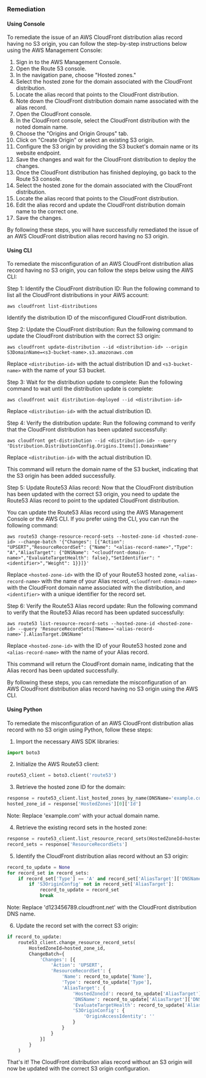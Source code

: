 ### Remediation

#### Using Console

To remediate the issue of an AWS CloudFront distribution alias record having no S3 origin, you can follow the step-by-step instructions below using the AWS Management Console:

1. Sign in to the AWS Management Console.
2. Open the Route 53 console.
3. In the navigation pane, choose "Hosted zones."
4. Select the hosted zone for the domain associated with the CloudFront distribution.
5. Locate the alias record that points to the CloudFront distribution.
6. Note down the CloudFront distribution domain name associated with the alias record.
7. Open the CloudFront console.
8. In the CloudFront console, select the CloudFront distribution with the noted domain name.
9. Choose the "Origins and Origin Groups" tab.
10. Click on "Create Origin" or select an existing S3 origin.
11. Configure the S3 origin by providing the S3 bucket's domain name or its website endpoint.
12. Save the changes and wait for the CloudFront distribution to deploy the changes.
13. Once the CloudFront distribution has finished deploying, go back to the Route 53 console.
14. Select the hosted zone for the domain associated with the CloudFront distribution.
15. Locate the alias record that points to the CloudFront distribution.
16. Edit the alias record and update the CloudFront distribution domain name to the correct one.
17. Save the changes.

By following these steps, you will have successfully remediated the issue of an AWS CloudFront distribution alias record having no S3 origin.

#### Using CLI

To remediate the misconfiguration of an AWS CloudFront distribution alias record having no S3 origin, you can follow the steps below using the AWS CLI:

Step 1: Identify the CloudFront distribution ID:
Run the following command to list all the CloudFront distributions in your AWS account:
```
aws cloudfront list-distributions
```
Identify the distribution ID of the misconfigured CloudFront distribution.

Step 2: Update the CloudFront distribution:
Run the following command to update the CloudFront distribution with the correct S3 origin:
```
aws cloudfront update-distribution --id <distribution-id> --origin S3DomainName=<s3-bucket-name>.s3.amazonaws.com
```
Replace `<distribution-id>` with the actual distribution ID and `<s3-bucket-name>` with the name of your S3 bucket.

Step 3: Wait for the distribution update to complete:
Run the following command to wait until the distribution update is complete:
```
aws cloudfront wait distribution-deployed --id <distribution-id>
```
Replace `<distribution-id>` with the actual distribution ID.

Step 4: Verify the distribution update:
Run the following command to verify that the CloudFront distribution has been updated successfully:
```
aws cloudfront get-distribution --id <distribution-id> --query 'Distribution.DistributionConfig.Origins.Items[].DomainName'
```
Replace `<distribution-id>` with the actual distribution ID.

This command will return the domain name of the S3 bucket, indicating that the S3 origin has been added successfully.

Step 5: Update Route53 Alias record:
Now that the CloudFront distribution has been updated with the correct S3 origin, you need to update the Route53 Alias record to point to the updated CloudFront distribution.

You can update the Route53 Alias record using the AWS Management Console or the AWS CLI. If you prefer using the CLI, you can run the following command:
```
aws route53 change-resource-record-sets --hosted-zone-id <hosted-zone-id> --change-batch '{"Changes": [{"Action": "UPSERT","ResourceRecordSet": {"Name": "<alias-record-name>","Type": "A","AliasTarget": {"DNSName": "<cloudfront-domain-name>","EvaluateTargetHealth": false},"SetIdentifier": "<identifier>","Weight": 1}}]}'
```
Replace `<hosted-zone-id>` with the ID of your Route53 hosted zone, `<alias-record-name>` with the name of your Alias record, `<cloudfront-domain-name>` with the CloudFront domain name associated with the distribution, and `<identifier>` with a unique identifier for the record set.

Step 6: Verify the Route53 Alias record update:
Run the following command to verify that the Route53 Alias record has been updated successfully:
```
aws route53 list-resource-record-sets --hosted-zone-id <hosted-zone-id> --query 'ResourceRecordSets[?Name==`<alias-record-name>`].AliasTarget.DNSName'
```
Replace `<hosted-zone-id>` with the ID of your Route53 hosted zone and `<alias-record-name>` with the name of your Alias record.

This command will return the CloudFront domain name, indicating that the Alias record has been updated successfully.

By following these steps, you can remediate the misconfiguration of an AWS CloudFront distribution alias record having no S3 origin using the AWS CLI.

#### Using Python

To remediate the misconfiguration of an AWS CloudFront distribution alias record with no S3 origin using Python, follow these steps:

1. Import the necessary AWS SDK libraries:
```python
import boto3
```

2. Initialize the AWS Route53 client:
```python
route53_client = boto3.client('route53')
```

3. Retrieve the hosted zone ID for the domain:
```python
response = route53_client.list_hosted_zones_by_name(DNSName='example.com')
hosted_zone_id = response['HostedZones'][0]['Id']
```
Note: Replace 'example.com' with your actual domain name.

4. Retrieve the existing record sets in the hosted zone:
```python
response = route53_client.list_resource_record_sets(HostedZoneId=hosted_zone_id)
record_sets = response['ResourceRecordSets']
```

5. Identify the CloudFront distribution alias record without an S3 origin:
```python
record_to_update = None
for record_set in record_sets:
    if record_set['Type'] == 'A' and record_set['AliasTarget']['DNSName'].startswith('d123456789.cloudfront.net'):
        if 'S3OriginConfig' not in record_set['AliasTarget']:
            record_to_update = record_set
            break
```
Note: Replace 'd123456789.cloudfront.net' with the CloudFront distribution DNS name.

6. Update the record set with the correct S3 origin:
```python
if record_to_update:
    route53_client.change_resource_record_sets(
        HostedZoneId=hosted_zone_id,
        ChangeBatch={
            'Changes': [{
                'Action': 'UPSERT',
                'ResourceRecordSet': {
                    'Name': record_to_update['Name'],
                    'Type': record_to_update['Type'],
                    'AliasTarget': {
                        'HostedZoneId': record_to_update['AliasTarget']['HostedZoneId'],
                        'DNSName': record_to_update['AliasTarget']['DNSName'],
                        'EvaluateTargetHealth': record_to_update['AliasTarget']['EvaluateTargetHealth'],
                        'S3OriginConfig': {
                            'OriginAccessIdentity': ''
                        }
                    }
                }
            }]
        }
    )
```

That's it! The CloudFront distribution alias record without an S3 origin will now be updated with the correct S3 origin configuration.

